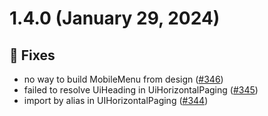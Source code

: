 
<Meta title="Releases/Removed versions/v1.4.x/v1.4.0/Changelog"/>

# 1.4.0 (January 29, 2024)

## 🐛 Fixes
* no way to build MobileMenu from design  ([#346](https://github.com/infermedica/component-library/pull/346))
* failed to resolve UiHeading in UiHorizontalPaging  ([#345](https://github.com/infermedica/component-library/pull/345))
* import by alias in UIHorizontalPaging  ([#344](https://github.com/infermedica/component-library/pull/344))

